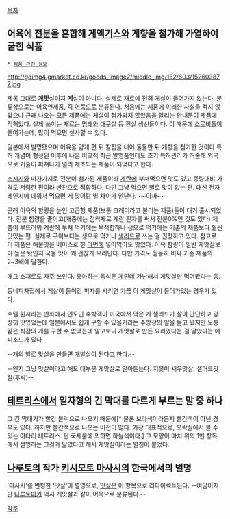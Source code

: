 [[목차]]
== 어육에 [[전분]]을 혼합해 [[게]]엑기스와 게향을 첨가해 가열하여 굳힌 식품 ==
 * [[식품 관련 정보]]

http://gdimg4.gmarket.co.kr/goods_image2/middle_img/152/603/152603877.jpg

제목 그대로 '''게맛'''살이지 '''게'''살이 아니다. 실제로 재료에 전혀 게살이 들어가지 않는다. 분류상으로는 어육연제품, 즉 [[어묵]]으로 분류된다. 처음에는 제품에 이러한 사실을 적지 않았으나 근래 나오는 모든 제품에는 게살이 첨가되지 않았음을 알리는 안내문이 제품에 적혀있다. 실제 쓰이는 재료는 [[명태]]와 [[대구]]살 등 흰살 생선들이다. 이 때문에 [[소르비톨]]이 들어가는데, 많이 먹으면 설사할 수 있다.

일본에서 발명됐으며 어육을 얇게 편 뒤 칼집을 내어 둘둘만 뒤 게향을 첨가한 것이다.특허 개념이 형성된 이후에 나온 비교적 최근 발명품인데도 초기 특허관리가 허술해 외국으로 기술이 퍼져나가 널리 제조되는 제품이 되었다고 한다.

[[소시지]]와 마찬가지로 전분이 첨가된 제품이라 [[계란]]에 부쳐먹으면 맛도 있고 중량대비 가격도 저렴한 편이라 반찬으로 적합하다. 다만 그냥 먹으면 별로 맛이 없는 편. 대신 전자레인지에 데워서 먹으면 게 맛이랑 별 차이가 안난다. ~~아싸~~

근래 어육의 함량을 높인 고급형 제품(보통 크래미라고 불리는 제품)들이 대거 출시되었다. 전분 함량을 줄이고(개중에는 점착제로 계란 흰자를 써서 전분0%인 것도 있다) 제품이 부드러워 계란에 부쳐 먹기에는 부적합하나 생으로 먹기에는 기존의 제품보다 훨씬 맛있는 편. 실제로 구이보다는 생으로 먹거나 [[샐러드]]로 쓰는 걸 권장하고 있다. 참고로 이 제품은 해물맛을 베이스로 한 [[라면]]에 넣어먹어도 맛있다. 어육 함량이 일반 게맛살보다 높은 탓인지 국물 맛이 꽤 괜찮게 우러난다. 다만 가격도 월등히 비싸 기존 제품의 2~3배에 달한다. 

개그 소재로도 자주 쓰인다. 좋아하는 음식은 [[게]]인데 가난해서 게맛살만 먹어봤다는 둥. 

동네피자집에서 게살이 들어간 피자를 시키면 가끔 이 게맛살이 들어가있는 경우가 있다.

호텔 퀸시라는 만화에서 인도인 숙박객이 미국에서 먹은 게 샐러드가 살이 단단하고 광장히 맛있었는데 일본에서도 쉽게 구할 수 있을거라는 주방장의 말을 듣고 왔지만 도통 같은 식감의 게를 구할 수 없었는데 알고보니 게맛살로 만든 요리였다는 걸 알았다는 에피소드가 있다 

--개의 발로 맛살을 만들면 [[개발살]]이 된다고 한다.--

--왠지 그냥 맛살이라고 해도 대부분 게맛살로 알아듣는다. 지못미 새우맛살, 샐러드맛살(후략)--


== [[테트리스]]에서 일자형의 긴 막대를 다르게 부르는 말 중 하나 ==
그 긴 막대기가 빨간 블럭으로 나오기 때문에[* 물론 보라색이라든지 빨간색이 아닌 경우도 있다. 하지만 빨간색으로 나오는 버전이 많다. 가장 대표적으로, 오락실에서 볼 수 있는 아타리 테트리스. 단 국제룰에 의하면 하늘색이다.] 그 모양이 마치 위의 1번 항목에서 설명하는 그것과 닮았다고 해서 게맛살이라는 별칭이 붙었다.


== [[나루토]]의 작가 [[키시모토 마사시]]의 한국에서의 별명 ==
'마사시'를 변형한 '맛살'이 별명으로, [[맛살]]은 이 항목으로 리다이렉트된다. --여담이지만 [[나루토마키]] 역시 게맛살과 같이 어묵으로 분류된다.--

[[각주]]
